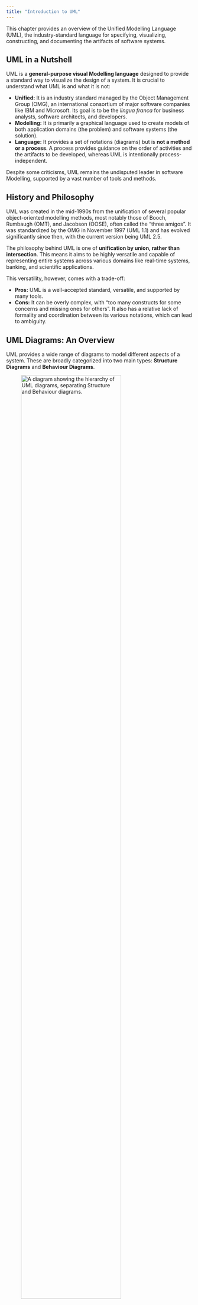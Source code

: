 ```yaml
---
title: "Introduction to UML"
---
```


This chapter provides an overview of the Unified Modelling Language (UML), the industry-standard language for specifying, visualizing, constructing, and documenting the artifacts of software systems.

## UML in a Nutshell

UML is a **general-purpose visual Modelling language** designed to provide a standard way to visualize the design of a system. It is crucial to understand what UML is and what it is not:

* **Unified:** It is an industry standard managed by the Object Management Group (OMG), an international consortium of major software companies like IBM and Microsoft. Its goal is to be the *lingua franca* for business analysts, software architects, and developers.
* **Modelling:** It is primarily a graphical language used to create models of both application domains (the problem) and software systems (the solution).
* **Language:** It provides a set of notations (diagrams) but is **not a method or a process**. A process provides guidance on the order of activities and the artifacts to be developed, whereas UML is intentionally process-independent.

Despite some criticisms, UML remains the undisputed leader in software Modelling, supported by a vast number of tools and methods.

## History and Philosophy

UML was created in the mid-1990s from the unification of several popular object-oriented modelling methods, most notably those of Booch, Rumbaugh (OMT), and Jacobson (OOSE), often called the "three amigos". It was standardized by the OMG in November 1997 (UML 1.1) and has evolved significantly since then, with the current version being UML 2.5.

The philosophy behind UML is one of **unification by union, rather than intersection**. This means it aims to be highly versatile and capable of representing entire systems across various domains like real-time systems, banking, and scientific applications.

This versatility, however, comes with a trade-off:

* **Pros:** UML is a well-accepted standard, versatile, and supported by many tools.
* **Cons:** It can be overly complex, with "too many constructs for some concerns and missing ones for others". It also has a relative lack of formality and coordination between its various notations, which can lead to ambiguity.

## UML Diagrams: An Overview

UML provides a wide range of diagrams to model different aspects of a system. These are broadly categorized into two main types: **Structure Diagrams** and **Behaviour Diagrams**.

![A diagram showing the hierarchy of UML diagrams, separating Structure and Behaviour diagrams.](images/uml-diagram-hierarchy.png){fig-alt="Hierarchy of UML Diagrams" width="80%" fig-align="center"}

### Structure Diagrams (Static View)

These diagrams depict the static structure of the system, its components, and the relationships between them at different levels of abstraction. They represent the elements that must be present in the system being modelled.

* **Class Diagram:** The cornerstone of object-oriented modelling. It describes the structure of a system by showing its classes, attributes, operations, and the relationships among them.
* **Component Diagram:** Depicts how a software system is split into modular components and shows the dependencies and interfaces among these components.
* **Deployment Diagram:** Models the physical deployment of artifacts on nodes. It shows the hardware of your system and the software deployed on that hardware.
* **Object Diagram:** Shows a snapshot of the instances in a system, the objects and their relationships, at a particular point in time. It is often considered a special case of a class diagram.
* **Package Diagram:** Organizes elements of a system into groups (packages) to manage complexity. It shows the dependencies between these packages.
* **Composite Structure Diagram:** Shows the internal structure of a class and the collaborations that this structure makes possible.
* **Profile Diagram:** A specialized diagram used for extending the UML metamodel for specific platforms or domains.

### Behaviour Diagrams (Dynamic View)

These diagrams illustrate the dynamic behaviour of the system, focusing on how its components interact and change over time. They represent what happens in the system being modelled.

* **Use Case Diagram:** Describes the high-level functions of a system from an external point of view, showing how users (actors) interact with it to achieve specific goals.
* **Activity Diagram:** Shows the flow of control or data through a system, useful for Modelling business processes, complex operational workflows, or algorithms.
* **State Machine Diagram:** Models the behaviour of a single object, specifying the sequence of states it goes through during its lifetime in response to events.
* **Sequence Diagram:** An interaction diagram that emphasizes the time-ordering of messages between objects or components. It is particularly useful for understanding the chronology of method calls.
* **Communication Diagram:** (Formerly Collaboration Diagram) Another type of interaction diagram that emphasizes the structural organization of the objects that send and receive messages, rather than the time-ordering.
* **Interaction Overview Diagram:** A hybrid of an Activity Diagram and Sequence Diagrams. It provides a high-level view of the control flow of an interaction, where individual steps can be represented as more detailed sequence diagrams.
* **Timing Diagram:** An interaction diagram that focuses on the timing constraints of messages, showing how the state of an object changes over a specific timeline.

While this course will not cover every diagram in detail, this complete overview provides the necessary context for understanding the full scope and power of UML. Our focus will remain on a core subset most critical for the analysis and design phases.
